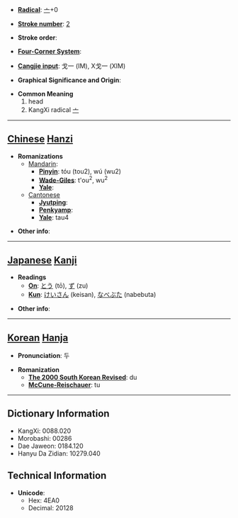 * '''[[Wiktionary:Chinese radical index| Radical]]''': [[Wiktionary:Chinese radical index 亠|亠]]+0

* '''[[Wiktionary:Chinese total strokes index|Stroke number]]''': [[Wiktionary:Chinese total strokes index 2|2]]

* '''Stroke order''': 

* '''[[Wiktionary:Chinese four corner index|Four-Corner System]]''': 

* '''[[Wiktionary:Chinese Cangjie index|Cangjie input]]''': 戈一 (IM), X戈一 (XIM)

* '''Graphical Significance and Origin''': 

* '''Common Meaning'''
*#head
*#KangXi radical [[Wiktionary:Chinese radical index 亠|亠]]

----

== [[Chinese]] [[Hanzi]] ==

* '''Romanizations'''
** [[Mandarin]]:
*** '''[[Pinyin]]''': tóu (tou2), wú (wu2)
*** '''[[Wade-Giles]]''': t'ou<sup>2</sup>, wu<sup>2</sup>
*** '''[[Yale]]''': 
**[[Cantonese]]
***'''[[Jyutping]]''':
***'''[[Penkyamp]]''': 
***'''[[Yale]]''': tau4

* '''Other info''': 

----

== [[Japanese]] [[Kanji]] ==

* '''Readings'''
** '''[[On]]''': [[とう]] (tō), [[ず]] (zu)
** '''[[Kun]]''': [[けいさん]] (keisan), [[なべぶた]] (nabebuta)

* '''Other info''':  

----

== [[Korean]] [[Hanja]] ==

* '''Pronunciation''': 두

* '''Romanization'''
** '''[[The 2000 South Korean Revised Romanization|The 2000 South Korean Revised]]''': du
** '''[[McCune-Reischauer]]''': tu

----

== Dictionary Information ==

* KangXi: 0088.020
* Morobashi: 00286
* Dae Jaweon: 0184.120
* Hanyu Da Zidian: 10279.040

== Technical Information ==

* '''Unicode''':
** Hex: 4EA0
** Decimal: 20128